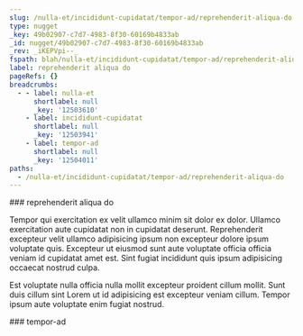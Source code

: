 ```yaml
---
slug: /nulla-et/incididunt-cupidatat/tempor-ad/reprehenderit-aliqua-do
type: nugget
_key: 49b02907-c7d7-4983-8f30-60169b4833ab
_id: nugget/49b02907-c7d7-4983-8f30-60169b4833ab
_rev: _iKEPVpi--_
fspath: blah/nulla-et/incididunt-cupidatat/tempor-ad/reprehenderit-aliqua-do.md
label: reprehenderit aliqua do
pageRefs: {}
breadcrumbs:
  - - label: nulla-et
      shortlabel: null
      _key: '12503610'
    - label: incididunt-cupidatat
      shortlabel: null
      _key: '12503941'
    - label: tempor-ad
      shortlabel: null
      _key: '12504011'
paths:
  - /nulla-et/incididunt-cupidatat/tempor-ad/reprehenderit-aliqua-do
---
```


<NuggetArea>
<Nugget slug="/nulla-et/incididunt-cupidatat/tempor-ad/reprehenderit-aliqua-do" type="nugget" _key="49b02907-c7d7-4983-8f30-60169b4833ab" _id="nugget/49b02907-c7d7-4983-8f30-60169b4833ab" _rev="_iKEPVpi--_" fspath="blah/nulla-et/incididunt-cupidatat/tempor-ad/reprehenderit-aliqua-do.md" label="reprehenderit aliqua do" paths="/nulla-et/incididunt-cupidatat/tempor-ad/reprehenderit-aliqua-do">
<NuggetBody>
### reprehenderit aliqua do

Tempor qui exercitation ex velit ullamco minim sit dolor ex dolor. Ullamco exercitation aute cupidatat non in cupidatat deserunt. Reprehenderit excepteur velit ullamco adipisicing ipsum non excepteur dolore ipsum voluptate quis. Excepteur ut eiusmod sunt aute voluptate officia officia veniam id cupidatat amet est. Sint fugiat incididunt quis ipsum adipisicing occaecat nostrud culpa.

Est voluptate nulla officia nulla mollit excepteur proident cillum mollit. Sunt duis cillum sint Lorem ut id adipisicing est excepteur veniam cillum. Tempor ipsum aute voluptate enim fugiat nostrud.

</NuggetBody>
<Breadcrumbs>
<Crumbs>
<Crumb _key="12503610" label="nulla-et" /><Crumb _key="12503941" label="incididunt-cupidatat" /><Crumb _key="12504011" label="tempor-ad" />
</Crumbs>
</Breadcrumbs>
</Nugget>

<NuggetsInbound>
</NuggetsInbound>
<NuggetsOutbound>
</NuggetsOutbound>
</NuggetArea>
<PassagesInbound>
<Passage direction="inbound" type="passage" _key="12504011" _id="passage/12504011" _rev="_iKEPVpe--A" label="tempor-ad" passage="tempor-ad" fspath="blah/nulla-et/incididunt-cupidatat/tempor-ad" paths="/nulla-et/incididunt-cupidatat/tempor-ad" slug="/nulla-et/incididunt-cupidatat/tempor-ad">
<NuggetBody>
### tempor-ad

</NuggetBody>
<Breadcrumbs>
<Crumbs>
<Crumb _key="12503610" label="nulla-et" /><Crumb _key="12503941" label="incididunt-cupidatat" />
</Crumbs>
</Breadcrumbs>
</Passage>

</PassagesInbound>
<PassagesOutbound>
</PassagesOutbound>